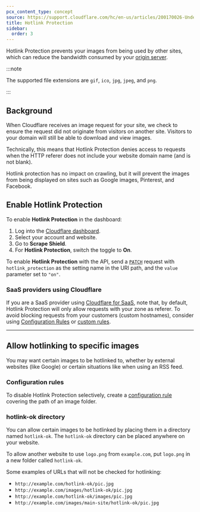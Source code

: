 ```yaml
---
pcx_content_type: concept
source: https://support.cloudflare.com/hc/en-us/articles/200170026-Understanding-Cloudflare-Hotlink-Protection
title: Hotlink Protection
sidebar:
  order: 3
---
```



Hotlink Protection prevents your images from being used by other sites, which can reduce the bandwidth consumed by your [origin server](https://www.cloudflare.com/learning/cdn/glossary/origin-server/).

:::note

The supported file extensions are `gif`, `ico`, `jpg`, `jpeg`, and `png`.

:::

## Background

When Cloudflare receives an image request for your site, we check to ensure the request did not originate from visitors on another site. Visitors to your domain will still be able to download and view images.

Technically, this means that Hotlink Protection denies access to requests when the HTTP referer
does not include your website domain name (and is not blank).

Hotlink protection has no impact on crawling, but it will prevent the images from being displayed on sites such as Google images, Pinterest, and Facebook.

## Enable Hotlink Protection

<Tabs syncKey="dashPlusAPI"> <TabItem label="Dashboard">

To enable **Hotlink Protection** in the dashboard:

1. Log into the [Cloudflare dashboard](https://dash.cloudflare.com/login).
2. Select your account and website.
3. Go to **Scrape Shield**.
4. For **Hotlink Protection**, switch the toggle to **On**.

</TabItem> <TabItem label="API">

To enable **Hotlink Protection** with the API, send a [`PATCH`](/api/resources/zones/subresources/settings/methods/edit/) request with `hotlink_protection` as the setting name in the URI path, and the `value` parameter set to `"on"`.

</TabItem> </Tabs>

<Render file="configuration-rule-promotion" product="rules" />

### SaaS providers using Cloudflare

If you are a SaaS provider using [Cloudflare for SaaS](/cloudflare-for-platforms/cloudflare-for-saas/), note that, by default, Hotlink Protection will only allow requests with your zone as referer. To avoid blocking requests from your customers (custom hostnames), consider using [Configuration Rules](/rules/configuration-rules/settings/#hotlink-protection) or [custom rules](/waf/custom-rules/use-cases/exempt-partners-hotlink-protection/).

---

## Allow hotlinking to specific images

You may want certain images to be hotlinked to, whether by external websites (like Google) or certain situations like when using an RSS feed.

### Configuration rules

To disable Hotlink Protection selectively, create a [configuration rule](/rules/configuration-rules/) covering the path of an image folder.

### hotlink-ok directory

You can allow certain images to be hotlinked by placing them in a directory named `hotlink-ok`. The `hotlink-ok` directory can be placed anywhere on your website.

To allow another website to use `logo.png` from `example.com`, put `logo.png` in a new folder called `hotlink-ok`.

Some examples of URLs that will not be checked for hotlinking:

- `http://example.com/hotlink-ok/pic.jpg`
- `http://example.com/images/hotlink-ok/pic.jpg`
- `http://example.com/hotlink-ok/images/pic.jpg`
- `http://example.com/images/main-site/hotlink-ok/pic.jpg`
